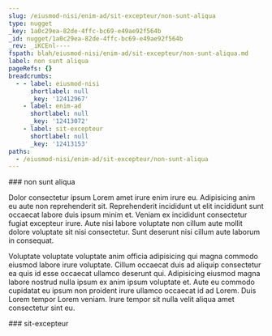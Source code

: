 ```yaml
---
slug: /eiusmod-nisi/enim-ad/sit-excepteur/non-sunt-aliqua
type: nugget
_key: 1a0c29ea-82de-4ffc-bc69-e49ae92f564b
_id: nugget/1a0c29ea-82de-4ffc-bc69-e49ae92f564b
_rev: _iKCEnl----
fspath: blah/eiusmod-nisi/enim-ad/sit-excepteur/non-sunt-aliqua.md
label: non sunt aliqua
pageRefs: {}
breadcrumbs:
  - - label: eiusmod-nisi
      shortlabel: null
      _key: '12412967'
    - label: enim-ad
      shortlabel: null
      _key: '12413072'
    - label: sit-excepteur
      shortlabel: null
      _key: '12413153'
paths:
  - /eiusmod-nisi/enim-ad/sit-excepteur/non-sunt-aliqua
---
```


<NuggetArea>
<Nugget slug="/eiusmod-nisi/enim-ad/sit-excepteur/non-sunt-aliqua" type="nugget" _key="1a0c29ea-82de-4ffc-bc69-e49ae92f564b" _id="nugget/1a0c29ea-82de-4ffc-bc69-e49ae92f564b" _rev="_iKCEnl----" fspath="blah/eiusmod-nisi/enim-ad/sit-excepteur/non-sunt-aliqua.md" label="non sunt aliqua" paths="/eiusmod-nisi/enim-ad/sit-excepteur/non-sunt-aliqua">
<NuggetBody>
### non sunt aliqua

Dolor consectetur ipsum Lorem amet irure enim irure eu. Adipisicing anim eu aute non reprehenderit sit. Reprehenderit incididunt ut elit incididunt sunt occaecat labore duis ipsum minim et. Veniam ex incididunt consectetur fugiat excepteur irure. Aute nisi labore voluptate non cillum aute mollit dolore voluptate sit nisi consectetur. Sunt deserunt nisi cillum aute laborum in consequat.

Voluptate voluptate voluptate anim officia adipisicing qui magna commodo eiusmod labore irure voluptate. Cillum occaecat duis ad aliquip consectetur ea quis id esse occaecat ullamco deserunt qui. Adipisicing eiusmod magna labore nostrud nulla ipsum ex anim ipsum voluptate et. Aute eu commodo cupidatat eu ipsum non proident irure ullamco occaecat id ad Lorem. Duis Lorem tempor Lorem veniam. Irure tempor sit nulla velit aliqua amet consectetur sint eu.

</NuggetBody>
<Breadcrumbs>
<Crumbs>
<Crumb _key="12412967" label="eiusmod-nisi" /><Crumb _key="12413072" label="enim-ad" /><Crumb _key="12413153" label="sit-excepteur" />
</Crumbs>
</Breadcrumbs>
</Nugget>

<NuggetsInbound>
</NuggetsInbound>
<NuggetsOutbound>
</NuggetsOutbound>
</NuggetArea>
<PassagesInbound>
<Passage direction="inbound" type="passage" _key="12413153" _id="passage/12413153" _rev="_iKCEnk2--_" label="sit-excepteur" passage="sit-excepteur" fspath="blah/eiusmod-nisi/enim-ad/sit-excepteur" paths="/eiusmod-nisi/enim-ad/sit-excepteur" slug="/eiusmod-nisi/enim-ad/sit-excepteur">
<NuggetBody>
### sit-excepteur

</NuggetBody>
<Breadcrumbs>
<Crumbs>
<Crumb _key="12412967" label="eiusmod-nisi" /><Crumb _key="12413072" label="enim-ad" />
</Crumbs>
</Breadcrumbs>
</Passage>

</PassagesInbound>
<PassagesOutbound>
</PassagesOutbound>